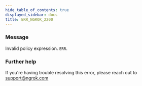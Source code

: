 ```yaml
---
hide_table_of_contents: true
displayed_sidebar: docs
title: ERR_NGROK_2200
---
```


### Message

Invalid policy expression.
`ERR`.

<ErrorDetails />

### Further help

If you're having trouble resolving this error, please reach out to [support@ngrok.com](mailto:support@ngrok.com?subject=Help%20with%20ERR_NGROK_2200)
